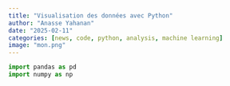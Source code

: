 ```yaml
---
title: "Visualisation des données avec Python"
author: "Anasse Yahanan"
date: "2025-02-11"
categories: [news, code, python, analysis, machine learning]
image: "mon.png"
---
```



```python
import pandas as pd
import numpy as np 
```







